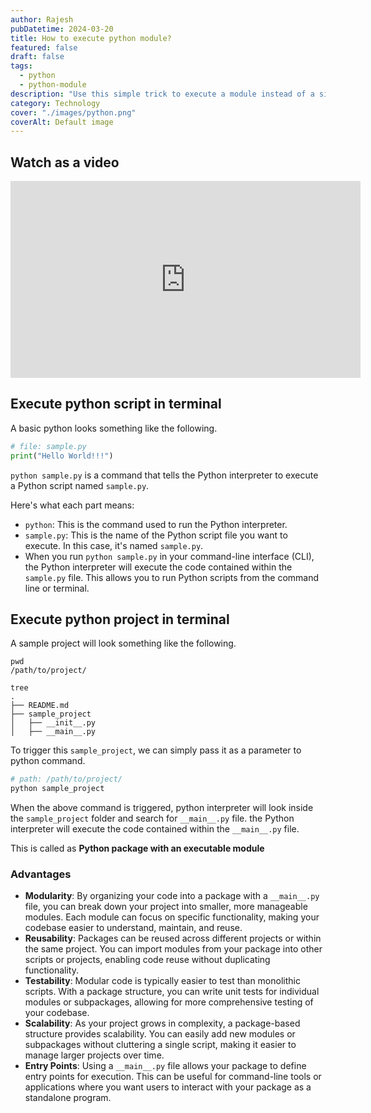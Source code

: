 ```yaml
---
author: Rajesh
pubDatetime: 2024-03-20
title: How to execute python module?
featured: false
draft: false
tags:
  - python
  - python-module
description: "Use this simple trick to execute a module instead of a single python script"
category: Technology
cover: "./images/python.png"
coverAlt: Default image
---
```


## Watch as a video

<iframe width="560" height="315" src="https://www.youtube.com/embed/sXtd6Ec_osw?si=wAB1PtbsHFoCS9A3" title="YouTube video player" frameborder="0" allowfullscreen></iframe>

## Execute python script in terminal

A basic python looks something like the following.

```python
# file: sample.py
print("Hello World!!!")
```

`python sample.py` is a command that tells the Python interpreter to execute a Python script named `sample.py`.

Here's what each part means:

- `python`: This is the command used to run the Python interpreter.
- `sample.py`: This is the name of the Python script file you want to execute. In this case, it's named `sample.py`.
- When you run `python sample.py` in your command-line interface (CLI), the Python interpreter will execute the code contained within the `sample.py` file. This allows you to run Python scripts from the command line or terminal.

## Execute python project in terminal

A sample project will look something like the following.

```text
pwd
/path/to/project/

tree
.
├── README.md
├── sample_project
│   ├── __init__.py
│   ├── __main__.py
```

To trigger this `sample_project`, we can simply pass it as a parameter to python command.

```sh
# path: /path/to/project/
python sample_project
```

When the above command is triggered, python interpreter will look inside the `sample_project` folder and search for `__main__.py` file. the Python interpreter will execute the code contained within the `__main__.py` file.

This is called as **Python package with an executable module**

### Advantages

- **Modularity**: By organizing your code into a package with a `__main__.py` file, you can break down your project into smaller, more manageable modules. Each module can focus on specific functionality, making your codebase easier to understand, maintain, and reuse.
- **Reusability**: Packages can be reused across different projects or within the same project. You can import modules from your package into other scripts or projects, enabling code reuse without duplicating functionality.
- **Testability**: Modular code is typically easier to test than monolithic scripts. With a package structure, you can write unit tests for individual modules or subpackages, allowing for more comprehensive testing of your codebase.
- **Scalability**: As your project grows in complexity, a package-based structure provides scalability. You can easily add new modules or subpackages without cluttering a single script, making it easier to manage larger projects over time.
- **Entry Points**: Using a `__main__.py` file allows your package to define entry points for execution. This can be useful for command-line tools or applications where you want users to interact with your package as a standalone program.
